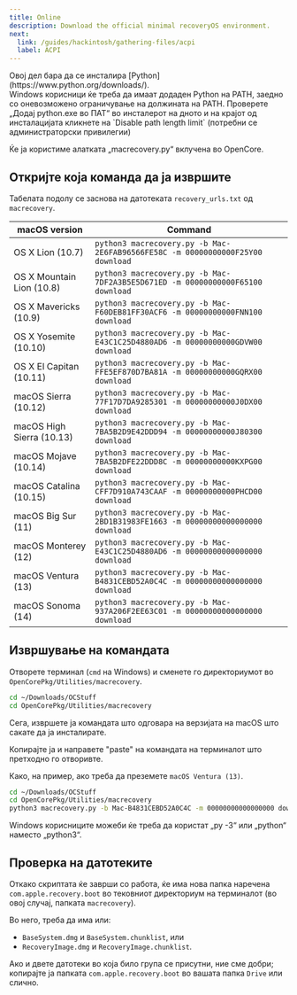 ```yaml
---
title: Online
description: Download the official minimal recoveryOS environment.
next:
  link: /guides/hackintosh/gathering-files/acpi
  label: ACPI
---
```



<Aside type="caution">
Овој дел бара да се инсталира [Python](https://www.python.org/downloads/).
</Aside>

<Aside type="caution">
Windows корисници ќе треба да имаат додаден Python на PATH, заедно со оневозможено ограничување на должината на PATH. Проверете „Додај python.exe во ПАТ“ во инсталерот на дното и на крајот од инсталацијата кликнете на `Disable path length limit` (потребни се администраторски привилегии)
</Aside>

Ќе ја користиме алатката „macrecovery.py“ вклучена во OpenCore.

## Откријте која команда да ја извршите

Табелата подолу се заснова на датотеката `recovery_urls.txt` од `macrecovery`.

| macOS version             | Command                                                                        |
| ------------------------- | ------------------------------------------------------------------------------ |
| OS X Lion (10.7)          | `python3 macrecovery.py -b Mac-2E6FAB96566FE58C -m 00000000000F25Y00 download` |
| OS X Mountain Lion (10.8) | `python3 macrecovery.py -b Mac-7DF2A3B5E5D671ED -m 00000000000F65100 download` |
| OS X Mavericks (10.9)     | `python3 macrecovery.py -b Mac-F60DEB81FF30ACF6 -m 00000000000FNN100 download` |
| OS X Yosemite (10.10)     | `python3 macrecovery.py -b Mac-E43C1C25D4880AD6 -m 00000000000GDVW00 download` |
| OS X El Capitan (10.11)   | `python3 macrecovery.py -b Mac-FFE5EF870D7BA81A -m 00000000000GQRX00 download` |
| macOS Sierra (10.12)      | `python3 macrecovery.py -b Mac-77F17D7DA9285301 -m 00000000000J0DX00 download` |
| macOS High Sierra (10.13) | `python3 macrecovery.py -b Mac-7BA5B2D9E42DDD94 -m 00000000000J80300 download` |
| macOS Mojave (10.14)      | `python3 macrecovery.py -b Mac-7BA5B2DFE22DDD8C -m 00000000000KXPG00 download` |
| macOS Catalina (10.15)    | `python3 macrecovery.py -b Mac-CFF7D910A743CAAF -m 00000000000PHCD00 download` |
| macOS Big Sur (11)        | `python3 macrecovery.py -b Mac-2BD1B31983FE1663 -m 00000000000000000 download` |
| macOS Monterey (12)       | `python3 macrecovery.py -b Mac-E43C1C25D4880AD6 -m 00000000000000000 download` |
| macOS Ventura (13)        | `python3 macrecovery.py -b Mac-B4831CEBD52A0C4C -m 00000000000000000 download` |
| macOS Sonoma (14)         | `python3 macrecovery.py -b Mac-937A206F2EE63C01 -m 00000000000000000 download` |

## Извршување на командата

Отворете терминал (`cmd` на Windows) и сменете го директориумот во `OpenCorePkg/Utilities/macrecovery`.

```bash
cd ~/Downloads/OCStuff
cd OpenCorePkg/Utilities/macrecovery
```

Сега, извршете ја командата што одговара на верзијата на macOS што сакате да ја инсталирате.

Копирајте ја и направете "paste" на командата на терминалот што претходно го отворивте.

Како, на пример, ако треба да преземете `macOS Ventura (13)`.

```bash
cd ~/Downloads/OCStuff
cd OpenCorePkg/Utilities/macrecovery
python3 macrecovery.py -b Mac-B4831CEBD52A0C4C -m 00000000000000000 download
```

<Aside type="caution">
Windows корисниците можеби ќе треба да користат „py -3“ или „python“ наместо „python3“.
</Aside>

## Проверка на датотеките

Откако скриптата ќе заврши со работа, ќе има нова папка наречена `com.apple.recovery.boot` во тековниот директориум на терминалот (во овој случај, папката `macrecovery`).

Во него, треба да има или:

- `BaseSystem.dmg` и `BaseSystem.chunklist`, или
- `RecoveryImage.dmg` и `RecoveryImage.chunklist`.

Ако и двете датотеки во која било група се присутни, ние сме добри; копирајте ја папката `com.apple.recovery.boot` во вашата папка `Drive` или слично.
